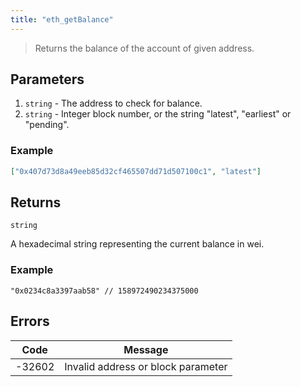 ```yaml
---
title: "eth_getBalance"
---
```



> Returns the balance of the account of given address.

## Parameters

1. `string` - The address to check for balance.
2. `string` - Integer block number, or the string "latest", "earliest" or "pending".

### Example

```json
["0x407d73d8a49eeb85d32cf465507dd71d507100c1", "latest"]
```

## Returns

`string`

A hexadecimal string representing the current balance in wei.

### Example

```
"0x0234c8a3397aab58" // 158972490234375000
```

## Errors

| Code   | Message                            |
| ------ | ---------------------------------- |
| -32602 | Invalid address or block parameter |

